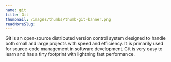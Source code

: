 ```yaml
---
name: git
title: Git
thumbnail: /images/thumbs/thumb-git-banner.png
readMoreSlug:
---
```


Git is an open-source distributed version control system designed to handle both small and large projects with speed and efficiency. It is primarily used for source-code management in software development. Git is very easy to learn and has a tiny footprint with lightning fast performance.
